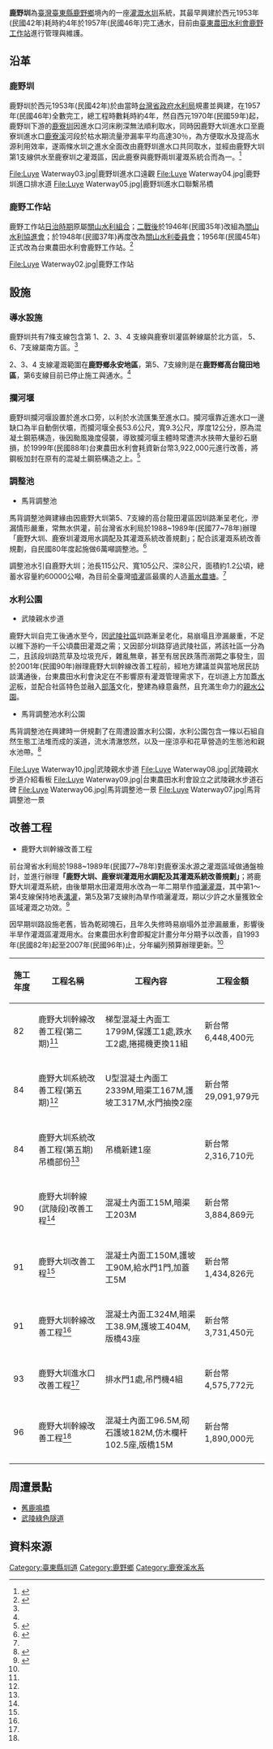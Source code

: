 {{Infobox 台灣圳道
|name       = 鹿野圳
|image      = Luye Waterway01.jpg
|imagename  = 鹿野圳進水口
|othername  = 鹿野大圳
|formalname = 
|belong     = 台東農田水利會
|founder    = [[台灣省政府|台灣省政府]][[水利局|水利局]]
|area       = [[臺東縣|臺東縣]]
|begin      = 1953年（民國42年）
|complete   = 西元1957年(民國46年)
|origin     = [[鹿寮溪|鹿寮溪]]
|length     = 18.2公里
|measure    = 1045公頃 <br> 1229公頃(納入鹿寮圳後)
|location   = 臺灣臺東縣鹿野鄉
|altitude   =
|specialty  =
|cost       = 新台幣1 億元
|website    = [http://www.ttia.gov.tw/page4_luye.php 臺東農田水利會 鹿野工作站]
}}

'''鹿野圳'''為[[臺灣|臺灣]][[臺東縣|臺東縣]][[鹿野鄉|鹿野鄉]]境內的一座[[灌溉|灌溉]][[水圳|水圳]]系統，其最早興建於西元1953年(民國42年)耗時約4年於1957年(民國46年)完工通水，目前由[[臺東縣|臺東]][[農田水利會|農田水利會]][[鹿野鄉|鹿野]][[工作站|工作站]]進行管理與維護。

== 沿革 ==

=== 鹿野圳 ===
鹿野圳於西元1953年(民國42年)於由當時[[台灣省政府|台灣省政府]][[水利局|水利局]]規畫並興建，在1957年(民國46年)全數完工，總工程時數耗時約4年，然自西元1970年(民國59年)起，鹿野圳下游的[[鹿寮圳|鹿寮圳]]因進水口河床刷深無法順利取水，同時因鹿野大圳進水口至鹿寮圳進水口[[鹿寮溪|鹿寮溪]]河段於枯水期流量滲漏率平均高達30％，為方便取水及提高水源利用效率，遂兩條水圳之進水全面改由鹿野圳進水口共同取水，並經由鹿野大圳第1支線供水至鹿寮圳之灌溉區，因此鹿寮與鹿野兩圳灌溉系統合而為一。<ref name="台東農田水利會 專輯報導 鹿野大圳灌溉用水有效調配營運成果">{{cite web |url=http://www.ttia.gov.tw/page13-2.php |title=台東農田水利會 專輯報導 鹿野大圳灌溉用水有效調配營運成果 |accessdate=2014-12-10 |archive-date=2014-12-10 |archive-url=https://web.archive.org/web/20141210161413/http://www.ttia.gov.tw/page13-2.php |dead-url=no }}</ref>

<gallery>

File:Luye Waterway03.jpg|鹿野圳進水口遠觀
File:Luye Waterway04.jpg|鹿野圳進口排水道
File:Luye Waterway05.jpg|鹿野圳進水口聯繫吊橋


</gallery>

=== 鹿野工作站 ===
鹿野工作站[[台灣日治時期|日治時期]]原屬[[關山鎮_(臺灣)|關山]][[水利組合|水利組合]]；[[臺灣戰後時期|二戰後]]於1946年(民國35年)改組為[[關山鎮_(臺灣)|關山]][[水利協進會|水利協進會]]；於1948年(民國37年)再度改為[[關山鎮_(臺灣)|關山]][[水利委員會|水利委員會]]；1956年(民國45年)正式改為台東農田水利會鹿野工作站。<ref>{{cite web |url=http://www.ttia.gov.tw/page4_luye.php |title=台東農田水利會 鹿野工作站 |accessdate=2014-12-10 |archive-date=2016-01-21 |archive-url=https://web.archive.org/web/20160121174149/http://www.ttia.gov.tw/page4_luye.php |dead-url=no }}</ref>

<gallery>

File:Luye Waterway02.jpg|鹿野工作站

</gallery>

== 設施 ==
=== 導水設施 ===
鹿野圳共有7條支線包含第 1、2、3、4 支線與鹿寮圳灌區幹線屬於北方區， 5、6、7支線屬南方區。<ref name="台東農田水利會 專輯報導 鹿野大圳灌溉用水有效調配營運成果" />

2、3、4 支線灌溉範圍在'''鹿野鄉永安地區'''，第5、7支線則是在'''鹿野鄉高台龍田地區'''，第6支線目前已停止施工與通水。<ref name="台東農田水利會 專輯報導 鹿野大圳灌溉用水有效調配營運成果" />

=== 攔河堰 ===

鹿野圳攔河堰設置於進水口旁，以利於水流匯集至進水口。攔河堰靠近進水口一邊缺口為半自動倒伏壩，而攔河堰全長53.6公尺，寬9.3公尺，厚度12公分，原為混凝土鋼筋構造，後因颱風幾度侵襲，導致攔河堰主體時常遭洪水挾帶大量砂石磨損，於1999年(民國88年)台東農田水利會耗資新台幣3,922,000元進行改善，將鋼板加封在原有的混凝土鋼筋構造之上。<ref>{{cite web |url=http://student.kmes.tc.edu.tw/taiculture/water/14/C/04/11/C-14-04-11-01.htm |title=排灌系統 台東農田水利會 排灌系統 鹿野大圳 |accessdate=2015-01-22 |deadurl=yes |archiveurl=https://web.archive.org/web/20150122171314/http://student.kmes.tc.edu.tw/taiculture/water/14/C/04/11/C-14-04-11-01.htm |archivedate=2015-01-22 }}</ref>

=== 調整池 ===
* 馬背調整池

馬背調整池興建緣由因鹿野大圳第5、7支線的高台龍田灌區因圳路漸呈老化，滲漏情形嚴重，常無水供灌，前台灣省水利局於1988~1989年(民國77~78年)辦理「鹿野大圳、鹿寮圳灌溉用水調配及其灌溉系統改善規劃」；配合該灌溉系統改善規劃，自民國80年度起施做6萬噸調整池。<ref name="台東農田水利會 馬背調整池" >{{cite web |url=http://www.ttia.gov.tw/water_page_luye.php |title=台東農田水利會 馬背調整池 |accessdate=2014-12-10 |archive-date=2014-12-09 |archive-url=https://web.archive.org/web/20141209095229/http://www.ttia.gov.tw/water_page_luye.php |dead-url=no }}</ref>

調整池水引自鹿野大圳；池長115公尺、寬105公尺、深8公尺，面積約1.2公頃，總蓄水容量約60000公噸，為目前全臺灣[[噴灌|噴灌]]區最廣的人造[[蓄水|蓄水]][[農塘|農塘]]。<ref name="台東農田水利會 馬背調整池" />

=== 水利公園 ===
* 武陵親水步道

鹿野大圳自完工後通水至今，因[[武陵社區|武陵社區]]圳路漸呈老化，易崩塌且滲漏嚴重，不足以維下游約一千公頃農田灌溉之需；又因部分圳路穿過武陵社區，將該社區一分為二，且該段圳路荒草及垃圾充斥，雜亂無章，甚至有居民跌落而溺斃之事發生，固於2001年(民國90年)辦理鹿野大圳幹線改善工程前，經地方建議並與當地居民訪談溝通後，台東農田水利會決定在不影響原有灌溉管理需求下，在圳道上方加蓋[[水泥|水泥]]板，並配合社區特色並融入[[部落|部落]]文化，整建為綠意盎然，且充滿生命力的[[親水公園|親水公園]]。

* 馬背調整池水利公園

馬背調整池在興建時一併規劃了在周遭設置水利公園，水利公園包含一條以石組自然生態工法堆而成的溪道，流水清澈悠然，以及一座涼亭和花草營造的生態池和親水池帶。<ref>{{cite web |url=http://tour.taitung.gov.tw/zh-tw/Travel/ScenicSpot/275/%E9%A6%AC%E8%83%8C%E8%AA%BF%E6%95%B4%E6%B1%A0%E6%B0%B4%E5%88%A9%E5%85%AC%E5%9C%92 |title=台東縣政府 台東觀光網 馬背調整池水利公園 |accessdate=2014-12-10 |archive-url=https://web.archive.org/web/20141210164923/http://tour.taitung.gov.tw/zh-tw/Travel/ScenicSpot/275/%E9%A6%AC%E8%83%8C%E8%AA%BF%E6%95%B4%E6%B1%A0%E6%B0%B4%E5%88%A9%E5%85%AC%E5%9C%92 |archive-date=2014-12-10 |dead-url=yes }}</ref>

<gallery>

File:Luye Waterway10.jpg|武陵親水步道
File:Luye Waterway08.jpg|武陵親水步道介紹看板
File:Luye Waterway09.jpg|台東農田水利會設立之武陵親水步道石碑
File:Luye Waterway06.jpg|馬背調整池一景
File:Luye Waterway07.jpg|馬背調整池一景

</gallery>

== 改善工程 ==

* 鹿野大圳幹線改善工程

前台灣省水利局於1988~1989年(民國77~78年)對鹿寮溪水源之灌溉區域做通盤檢討，並進行辦理'''「鹿野大圳、鹿寮圳灌溉用水調配及其灌溉系統改善規劃」'''；將鹿野大圳灌溉系統，由後單期水田灌溉用水改為一年二期旱作[[噴灑灌溉|噴灑灌溉]]，其中第1～第4支線保持地表[[溝灌|溝灌]]，第5及第7支線則為旱作噴灑灌溉，期以少許之水量獲致全區域灌溉之功效。<ref name="鹿野大圳幹線改善工程">{{cite web |url=http://www.ttia.gov.tw/page6-4-5.php |title=台東農田水利會 鹿野大圳幹線改善工程 |accessdate=2014-12-10 |archive-date=2014-12-10 |archive-url=https://web.archive.org/web/20141210161719/http://www.ttia.gov.tw/page6-4-5.php |dead-url=no }}</ref>

因早期圳路設施老舊，皆為乾砌塊石，且年久失修時易崩塌外並滲漏嚴重，影響後半旱作灌溉區灌溉用水。台東農田水利會即擬定計畫分年分期予以改善，自1993年(民國82年)起至2007年(民國96年)止，分年編列預算辦理更新。<ref name="鹿野大圳幹線改善工程" />
{| class="wikitable" style="font-size: 100%;"
! 施工年度
! 工程名稱
! 工程內容
! 工程金額
|-
|  82  
|  鹿野大圳幹線改善工程(第二期)<ref name="鹿野大圳幹線改善工程" />
| 梯型混凝土內面工1799M,保護工1處,跌水工2處,捲揚機更換11組
| 新台幣 6,448,400元
|-
|-
| 84
| 鹿野大圳系統改善工程(第五期)<ref name="鹿野大圳幹線改善工程" />
| U型混凝土內面工2339M,暗渠工167M,護坡工317M,水門抽換2座
| 新台幣29,091,979元
|-
|-
| 84
| 鹿野大圳系統改善工程(第五期)吊橋部份<ref name="鹿野大圳幹線改善工程" />
| 吊橋新建1座
| 新台幣2,316,710元
|-
|-
| 90
| 鹿野大圳幹線(武陵段)改善工程<ref name="鹿野大圳幹線改善工程" />
| 混凝土內面工15M,暗渠工203M
| 新台幣3,884,869元
|-
|-
|  91
| 鹿野大圳改善工程<ref name="鹿野大圳幹線改善工程" />
| 混凝土內面工150M,護坡工90M,給水門1門,加蓋工5M
| 新台幣1,434,826元
|-
|-
|  91
|  鹿野大圳幹線改善工程<ref name="鹿野大圳幹線改善工程" />
| 混凝土內面工324M,暗渠工38.9M,護坡工404M,版橋43座
| 新台幣 3,731,450元
|-
|-
| 93
| 鹿野大圳進水口改善工程<ref name="鹿野大圳幹線改善工程" />
| 排水門1處,吊門機4組
| 新台幣4,575,772元
|-
|-
| 96
| 鹿野大圳幹線改善工程<ref name="鹿野大圳幹線改善工程" />
| 混凝土內面工96.5M,砌石護坡182M,仿木欄杆102.5座,版橋15M
| 新台幣1,890,000元
|-
|}

== 周遭景點 ==
* [[舊鹿鳴橋|舊鹿鳴橋]]
* [[武陵|武陵]][[綠色隧道|綠色隧道]]

== 資料來源 ==
{{Reflist}}

{{commons category|Luye Waterway}}

{{臺灣圳道}}
{{臺東縣圳道}}
[[Category:臺東縣圳道|Category:臺東縣圳道]]
[[Category:鹿野鄉|Category:鹿野鄉]]
[[Category:鹿寮溪水系|Category:鹿寮溪水系]]